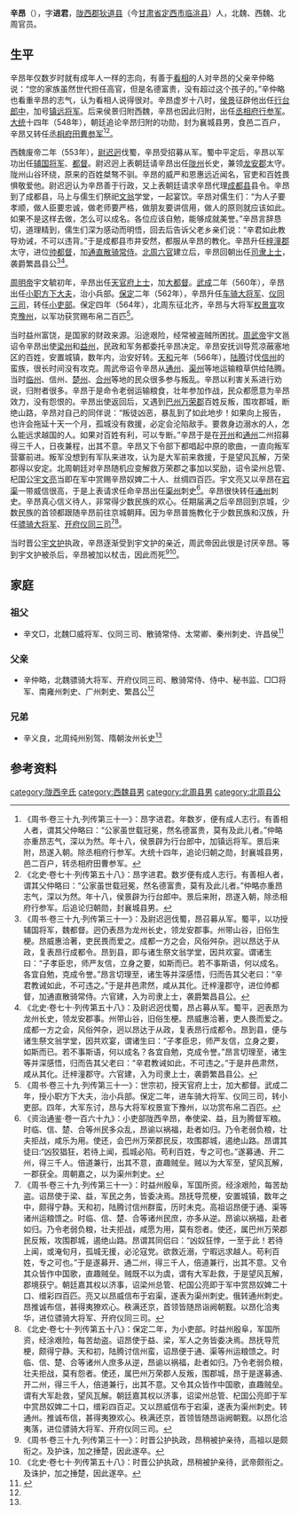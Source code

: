 '''辛昂'''（{{bd|？||？|| |catIdx=y}}），字'''进君'''，[[陇西郡|陇西郡]][[狄道县|狄道县]]（今[[甘肃省|甘肃省]][[定西市|定西市]][[临洮县|临洮县]]）人，北魏、西魏、北周官员。

==生平==
辛昂年仅数岁时就有成年人一样的志向，有善于[[看相|看相]]的人对辛昂的父亲辛仲略说：“您的家族虽然世代担任高官，但是名德富贵，没有超过这个孩子的。”辛仲略也看重辛昂的志气，认为看相人说得很对。辛昂虚岁十八时，[[侯景|侯景]]征辟他出任[[行台|行台]][[郎中|郎中]]，加号[[镇远将军|镇远将军]]。后来侯景归附西魏，辛昂也因此归附，出任[[丞相府行参军|丞相府行参军]]。[[大统_(西魏)|大统]]十四年（548年），朝廷追论辛昂归附的功勋，封为襄城县男，食邑二百户，辛昂又转任[[丞相府田曹参军|丞相府田曹参军]]<ref>《周书·卷三十九·列传第三十一》：昂字进君。年数岁，便有成人志行。有善相人者，谓其父仲略曰：“公家虽世载冠冕，然名德富贵，莫有及此儿者。”仲略亦重昂志气，深以为然。年十八，侯景辟为行台郎中，加镇远将军。景后来附，昂遂入朝。除丞相府行参军。大统十四年，追论归朝之勋，封襄城县男，邑二百户，转丞相府田曹参军。</ref><ref>《北史·卷七十·列传第五十八》：昂字进君。数岁便有成人志行。有善相人者，谓其父仲略曰：“公家虽世载冠冕，然名德富贵，莫有及此儿者。”仲略亦重昂志气，深以为然。年十八，侯景辟为行台郎中。景后来附，昂遂入朝，除丞相府行参军。后追论归朝勋，封襄城县男。</ref>。

西魏废帝二年（553年），[[尉迟迥|尉迟迥]]伐蜀，辛昂受招募从军。蜀中平定后，辛昂以军功出任[[辅国将军|辅国将军]]、[[都督|都督]]。尉迟迥上表朝廷请辛昂出任[[陇州|陇州]]长史，兼领[[龙安郡|龙安郡]]太守。陇州山谷环绕，原来的百姓桀骜不驯。辛昂的威严和恩惠远近闻名，官吏和百姓畏惧敬爱他。尉迟迥认为辛昂善于行政，又上表朝廷请求辛昂代理[[成都县|成都县]]县令。辛昂到了成都县，马上与儒生们祭祀[[文翁_(西汉)|文翁]]学堂，一起宴饮。辛昂对儒生们：“为人子要孝顺，做人臣要忠诚，做老师要严格，做朋友要讲信用，做人的原则就应该如此。如果不是这样去做，怎么可以成名。各位应该自勉，能够成就美誉。”辛昂言辞恳切，道理精到，儒生们深为感动而明悟，回去后告诉父老乡亲们说：“辛君如此教导劝诫，不可以违背。”于是成都县市井安然，都服从辛昂的教化。辛昂升任[[梓潼郡|梓潼郡]]太守，进位[[帅都督|帅都督]]，加[[通直散骑常侍|通直散骑常侍]]。[[北周六官|北周六官]]建立后，辛昂回朝出任[[司隶上士|司隶上士]]，袭爵繁昌县公<ref>《周书·卷三十九·列传第三十一》：及尉迟迥伐蜀，昂召募从军。蜀平，以功授辅国将军，魏都督。迥仍表昂为龙州长史，领龙安郡事。州带山谷，旧俗生梗。昂威惠洽著，吏民畏而爱之。成都一方之会，风俗舛杂。迥以昂达于从政，复表昂行成都令。昂到县，即与诸生祭文翁学堂，因共欢宴。谓诸生曰：“子孝臣忠，师严友信，立身之要，如斯而已。若不事斯语，何以成名。各宜自勉，克成令誉。”昂言切理至，诸生等并深感悟，归而告其父老曰：“辛君教诫如此，不可违之。”于是井邑肃然，咸从其化。迁梓潼郡守，进位帅都督，加通直散骑常侍。六官建，入为司隶上士，袭爵繁昌县公。</ref><ref>《北史·卷七十·列传第五十八》：及尉迟迥伐蜀，昂占募从军。蜀平，迥表昂为龙州长史，领龙安郡事。州带山谷，旧俗生梗。昂威惠洽著，吏人畏而爱之。成都一方之会，风俗舛杂，迥以昂达于从政，复表昂行成都令。昂到县，便与诸生祭文翁学堂，因共欢宴，谓诸生曰：“子孝臣忠，师严友信，立身之要，如斯而已。若不事斯语，何以成名？各宜自勉，克成令誉。”昂言切理至，诸生等并深感悟，归而告其父老曰：“辛君教诫如此，不可违之。”于是井邑肃然，咸从其化。迁梓潼郡守。六官建，入为司隶上士，袭爵繁昌县公。</ref>。

[[周明帝|周明帝]]宇文毓初年，辛昂出任[[天官府上士|天官府上士]]，加[[大都督|大都督]]。[[武成_(北周)|武成]]二年（560年），辛昂出任[[小职方下大夫|小职方下大夫]]，治小兵部。[[保定_(北周)|保定]]二年（562年），辛昂升任[[车骑大将军|车骑大将军]]、[[仪同三司|仪同三司]]，转任[[小吏部|小吏部]]。保定四年（564年），北周东征北齐，辛昂与大将军[[权景宣|权景宣]]攻克[[豫州_(古代)|豫州]]，以军功获赏赐布帛二百匹<ref>《周书·卷三十九·列传第三十一》：世宗初，授天官府上士，加大都督。武成二年，授小职方下大夫，治小兵部。保定二年，进车骑大将军、仪同三司，转小吏部。四年，大军东讨，昂与大将军权景宣下豫州，以功赏布帛二百匹。</ref>。

当时益州富饶，是国家的财政来源。沿途艰险，经常被盗贼所困扰。[[周武帝|周武帝]]宇文邕诏令辛昂出使[[梁州|梁州]]和[[益州|益州]]，民政和军务都委托辛昂决定。辛昂安抚训导荒凉蔽塞地区的百姓，安置城镇，数年内，治安好转。[[天和_(北周)|天和]]元年（566年），[[陆腾|陆腾]]讨伐[[信州_(南梁)|信州]]的蛮族，很长时间没有攻克。周武帝诏令辛昂从[[通州_(西魏)|通州]]、[[渠州|渠州]]等地运输粮草供给陆腾。当时[[临州|临州]]、信州、[[楚州_(南梁)|楚州]]、[[合州|合州]]等地的民众很多参与叛乱。辛昂以利害关系进行劝说，归附者很多。辛昂于是命令老弱运输粮食，壮年参加作战，民众都愿意为辛昂效力，没有怨恨的。辛昂出使返回后，又遇到[[巴州_(北魏)|巴州]][[万荣郡|万荣郡]]百姓反叛，围攻郡城，断绝山路，辛昂对自己的同伴说：“叛徒凶恶，暴乱到了如此地步！如果向上报告，也许会拖延十天一个月，孤城没有救援，必定会沦陷敌手。要救身边溺水的人，怎么能远求越国的人。如果对百姓有利，可以专断。”辛昂于是在[[开州|开州]]和[[通州_(西魏)|通州]]二州招募得三千人，日夜兼程，出其不意。辛昂又下令部下都唱起中原的歌曲，一直向叛军营寨前进。叛军没想到有军队来进攻，认为是大军前来救援，于是望风瓦解，万荣郡得以安定。北周朝廷对辛昂随机应变解救万荣郡之事加以奖励，诏令梁州总管、杞国公[[宇文亮|宇文亮]]当即在军中赏赐辛昂奴婢二十人、丝绸四百匹。宇文亮又以辛昂在[[宕渠|宕渠]]一带威信很高，于是上表请求任命辛昂出任[[渠州|渠州]]刺史<ref>《资治通鉴·卷一百六十九》：小吏部陇西辛昂，奉使梁、益，且为腾督军粮。时临、信、楚、合等州民多众乱，昂谕以祸福，赴者如归。乃令老弱负粮，壮夫拒战，咸乐为用。使还，会巴州万荣郡民反，攻围郡城，遏绝山路。昂谓其徒曰:“凶狡猖狂，若待上闻，孤城必陷。苟利百姓，专之可也。”遂募通、开二州，得三千人。倍道兼行，出其不意，直趣贼垒。贼以为大军至，望风瓦解，一郡获全。周朝嘉之，以为渠州刺史。</ref>。辛昂很快转任[[通州_(西魏)|通州]]刺史。辛昂真心信义待人，非常得少数民族的欢心。任期届满之后辛昂回到京城，少数民族的首领都跟随辛昂前往京城朝拜。因为辛昂普施教化于少数民族和汉族，升任[[骠骑大将军|骠骑大将军]]、[[开府仪同三司|开府仪同三司]]<ref>《周书·卷三十九·列传第三十一》：时益州殷阜，军国所资。经涂艰险，每苦劫盗。诏昂使于梁、益，军民之务，皆委决焉。昂抚导荒梗，安置城镇，数年之中，颇得宁静。天和初，陆腾讨信州群蛮，历时未克。高祖诏昂便于通、渠等诸州运粮馈之。时临、信、楚、合等诸州民庶，亦多从逆。昂谕以祸福，赴者如归。乃令老弱负粮，壮夫拒战，咸愿为用，莫有怨者。使还，属巴州万荣郡民反叛，攻围郡城，遏绝山路。昂谓其同侣曰：“凶奴狂悖，一至于此！若待上闻，或淹旬月，孤城无援，必沦寇党。欲救近溺，宁暇远求越人。苟利百姓，专之可也。”于是遂募开、通二州，得三千人，倍道兼行，出其不意。又令其众皆作中国歌，直趣贼垒。贼既不以为虞，谓有大军赴救，于是望风瓦解，郡境获宁。朝廷嘉其权以济事，诏梁州总管、杞国公亮即于军中赏昂奴婢二十口、缯彩四百匹。亮又以昂威信布于宕渠，遂表为渠州刺史。俄转通州刺史。昂推诚布信，甚得夷獠欢心。秩满还京，首领皆随昂诣阙朝觐。以昂化洽夷华，进位骠骑大将军、开府仪同三司。</ref><ref>《北史·卷七十·列传第五十八》：保定二年，为小吏部。时益州殷阜，军国所资，经涂艰险，每苦劫盗。诏昂使于益、梁，军人之务皆委决焉。昂抚导荒梗，颇得宁静。天和初，陆腾讨信州蛮，诏昂便于通、渠等州运粮馈之。时临、信、楚、合等诸州人庶多从逆，昂谕以祸福，赴者如归。乃令老弱负粮，壮夫拒战，莫有怨者。使还，属巴州万荣郡人反叛，围郡城，昂于是遂募通、开二州，得三千人，倍道兼行，出其不意。又令其众皆作中国歌，直趣贼垒。谓有大军赴救，望风瓦解。朝廷嘉其权以济事，诏梁州总管、杞国公亮即于军中赏昂奴婢二十口，缯彩四百疋。又以昂威信布于宕渠，遂表为渠州刺史。转通州。推诚布信，甚得夷獠欢心。秩满还京，首领皆随昂诣阙朝觐。以昂化洽夷落，进位骠骑大将军、开府仪同三司。</ref>。

当时晋公[[宇文护|宇文护]]执政，辛昂逐渐受到宇文护的亲近，周武帝因此很是讨厌辛昂。等到宇文护被杀后，辛昂被加以杖击，因此而死<ref>《周书·卷三十九·列传第三十一》：时晋公护执政，昂稍被护亲待，高祖以是颇衔之。及护诛，加之捶楚，因此遂卒。</ref><ref>《北史·卷七十·列传第五十八》：时晋公护执政，昂稍被护亲待，武帝颇衔之。及诛护，加之捶楚，因此遂卒。</ref>。

==家庭==
===祖父===
*辛文□，北魏□威将军、仪同三司、散骑常侍、太常卿、秦州刺史、许昌侯<ref name=autogenerated1>{{Cite book|author=刘文编著|title=《陕西新见隋朝墓志》|location=西安|publisher=三秦出版社|date=2018.01|pages=123-124|isbn=978-7-5518-1705-9}}</ref>

===父亲===
*辛仲略，北魏骠骑大将军、开府仪同三司、散骑常侍、侍中、秘书监、□□将军、南雍州刺史、广州刺史、繁昌公<ref name=autogenerated1 />

===兄弟===
*辛义良，北周纯州别驾、隋朝汝州长史<ref name=autogenerated1 />

==参考资料==
{{reflist}}
[[category:陇西辛氏|category:陇西辛氏]]
[[category:西魏县男|category:西魏县男]]
[[category:北周县男|category:北周县男]]
[[category:北周县公|category:北周县公]]